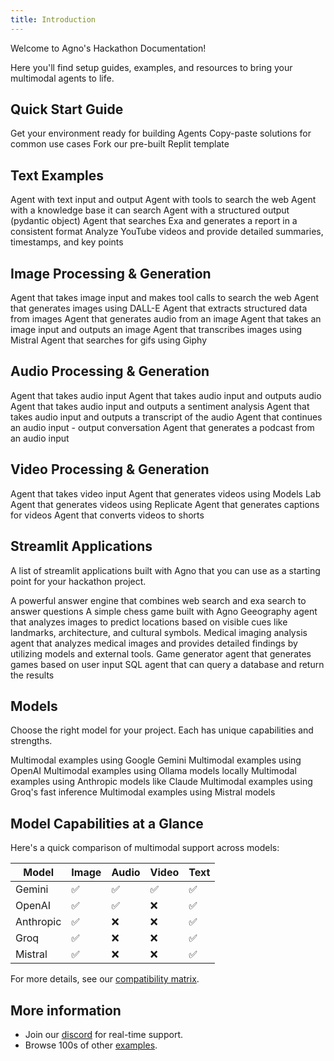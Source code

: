 ```yaml
---
title: Introduction
---
```


Welcome to Agno's Hackathon Documentation!

Here you'll find setup guides, examples, and resources to bring your multimodal agents to life.

## Quick Start Guide

<CardGroup cols={3}>
  <Card
    title="Setup"
    icon="user-astronaut"
    iconType="duotone"
    href="/hackathon/setup"
  >
    Get your environment ready for building Agents
  </Card>
  <Card
    title="Ready-to-Use Code"
    icon="comment-dots"
    iconType="duotone"
    href="https://agno.link/hack-code"
  >
    Copy-paste solutions for common use cases
  </Card>
  <Card
    title="Replit Template"
    icon="rocket-launch"
    iconType="duotone"
    href="https://agno.link/hack-replit"
  >
    Fork our pre-built Replit template
  </Card>
</CardGroup>

## Text Examples

<CardGroup cols={3}>
  <Card
    title="Simple Text Agent"
    icon="user-astronaut"
    iconType="duotone"
    href="/hackathon/examples/simple-text-agent"
  >
    Agent with text input and output
  </Card>
  <Card
    title="Agent with Tools"
    icon="wrench"
    iconType="duotone"
    href="/hackathon/examples/agent-with-tools"
  >
    Agent with tools to search the web
  </Card>
  <Card
    title="Agent with Knowledge"
    icon="book"
    iconType="duotone"
    href="/hackathon/examples/agent-with-knowledge"
  >
    Agent with a knowledge base it can search
  </Card>
  <Card
    title="Agent with Structured Outputs"
    icon="code"
    iconType="duotone"
    href="/hackathon/examples/structured-outputs"
  >
    Agent with a structured output (pydantic object)
  </Card>
  <Card
    title="Research Agent"
    icon="book"
    iconType="duotone"
    href="/hackathon/examples/research-agent"
  >
    Agent that searches Exa and generates a report in a consistent format
  </Card>
  <Card
    title="YouTube Agent"
    icon="video"
    iconType="duotone"
    href="/hackathon/examples/youtube-agent"
  >
    Analyze YouTube videos and provide detailed summaries, timestamps, and key
    points
  </Card>
</CardGroup>

## Image Processing & Generation

<CardGroup cols={3}>
  <Card
    title="Image Input + Tools"
    icon="image"
    iconType="duotone"
    href="/hackathon/examples/image-input-with-tools"
  >
    Agent that takes image input and makes tool calls to search the web
  </Card>
  <Card
    title="Generate Image"
    icon="image"
    iconType="duotone"
    href="/hackathon/examples/image-generate"
  >
    Agent that generates images using DALL-E
  </Card>
  <Card
    title="Image to Structured Output"
    icon="image"
    iconType="duotone"
    href="/hackathon/examples/image-to-structured-output"
  >
    Agent that extracts structured data from images
  </Card>
  <Card
    title="Generate Audio from Image"
    icon="image"
    iconType="duotone"
    href="/hackathon/examples/image-generate-audio"
  >
    Agent that generates audio from an image
  </Card>
  <Card
    title="Image Input + Output"
    icon="image"
    iconType="duotone"
    href="/hackathon/examples/image-input-output"
  >
    Agent that takes an image input and outputs an image
  </Card>
  <Card
    title="Image Transcription"
    icon="image"
    iconType="duotone"
    href="/hackathon/examples/image-transcribe"
  >
    Agent that transcribes images using Mistral
  </Card>
  <Card
    title="Image Search using Giphy"
    icon="image"
    iconType="duotone"
    href="/hackathon/examples/image-gif-seach"
  >
    Agent that searches for gifs using Giphy
  </Card>
</CardGroup>

## Audio Processing & Generation

<CardGroup cols={3}>
  <Card
    title="Audio Input"
    icon="music"
    iconType="duotone"
    href="/hackathon/examples/audio-input"
  >
    Agent that takes audio input
  </Card>
  <Card
    title="Audio Input + Output"
    icon="music"
    iconType="duotone"
    href="/hackathon/examples/audio-input-output"
  >
    Agent that takes audio input and outputs audio
  </Card>
  <Card
    title="Audio Sentiment"
    icon="music"
    iconType="duotone"
    href="/hackathon/examples/audio-sentiment"
  >
    Agent that takes audio input and outputs a sentiment analysis
  </Card>
  <Card
    title="Audio Transcript"
    icon="music"
    iconType="duotone"
    href="/hackathon/examples/audio-transcript"
  >
    Agent that takes audio input and outputs a transcript of the audio
  </Card>
  <Card
    title="Audio Multi Turn"
    icon="music"
    iconType="duotone"
    href="/hackathon/examples/audio-multi-turn"
  >
    Agent that continues an audio input - output conversation
  </Card>
  <Card
    title="Audio Generate Podcast"
    icon="music"
    iconType="duotone"
    href="/hackathon/examples/audio-generate-podcast"
  >
    Agent that generates a podcast from an audio input
  </Card>
</CardGroup>

## Video Processing & Generation

<CardGroup cols={3}>
  <Card
    title="Video Input"
    icon="video"
    iconType="duotone"
    href="/hackathon/examples/video-input"
  >
    Agent that takes video input
  </Card>
  <Card
    title="Video Generation with Models Lab"
    icon="video"
    iconType="duotone"
    href="/hackathon/examples/video-modelslab"
  >
    Agent that generates videos using Models Lab
  </Card>
  <Card
    title="Video Generation with Replicate"
    icon="video"
    iconType="duotone"
    href="/hackathon/examples/video-replicate"
  >
    Agent that generates videos using Replicate
  </Card>
  <Card
    title="Video Captions"
    icon="video"
    iconType="duotone"
    href="/hackathon/examples/video-captions"
  >
    Agent that generates captions for videos
  </Card>
  <Card
    title="Video to Shorts"
    icon="video"
    iconType="duotone"
    href="/hackathon/examples/video-to-shorts"
  >
    Agent that converts videos to shorts
  </Card>
</CardGroup>

## Streamlit Applications

A list of streamlit applications built with Agno that you can use as a starting point for your hackathon project.

<CardGroup cols={3}>
  <Card
    title="Answer Engine"
    icon="laptop-code"
    iconType="duotone"
    href="https://github.com/agno-agi/agno/tree/main/cookbook/examples/apps/answer_engine"
  >
    A powerful answer engine that combines web search and exa search to answer
    questions
  </Card>
  <Card
    title="Chess Game"
    icon="laptop-code"
    iconType="duotone"
    href="https://github.com/agno-agi/agno/tree/main/cookbook/examples/apps/chess_team"
  >
    A simple chess game built with Agno
  </Card>
  <Card
    title="Geobuddy"
    icon="map"
    iconType="duotone"
    href="https://github.com/agno-agi/agno/tree/main/cookbook/examples/apps/geobuddy"
  >
    Geeography agent that analyzes images to predict locations based on visible
    cues like landmarks, architecture, and cultural symbols.
  </Card>
  <Card
    title="Medical Imaging"
    icon="hospital"
    iconType="duotone"
    href="https://github.com/agno-agi/agno/tree/main/cookbook/examples/apps/medical_imaging"
  >
    Medical imaging analysis agent that analyzes medical images and provides
    detailed findings by utilizing models and external tools.
  </Card>
  <Card
    title="Game Generator"
    icon="gamepad"
    iconType="duotone"
    href="https://github.com/agno-agi/agno/tree/main/cookbook/examples/apps/game_generator"
  >
    Game generator agent that generates games based on user input
  </Card>
  <Card
    title="SQL Agent"
    icon="database"
    iconType="duotone"
    href="https://github.com/agno-agi/agno/tree/main/cookbook/examples/apps/sql_agent"
  >
    SQL agent that can query a database and return the results
  </Card>
</CardGroup>

## Models

Choose the right model for your project. Each has unique capabilities and strengths.

<CardGroup cols={3}>
  <Card
    title="Gemini"
    icon="google"
    iconType="duotone"
    href="/hackathon/models/gemini"
  >
    Multimodal examples using Google Gemini
  </Card>
  <Card
    title="OpenAI"
    icon="network-wired"
    iconType="duotone"
    href="/hackathon/models/openai"
  >
    Multimodal examples using OpenAI
  </Card>
  <Card
    title="Ollama"
    icon="laptop-code"
    iconType="duotone"
    href="/hackathon/models/ollama"
  >
    Multimodal examples using Ollama models locally
  </Card>
  <Card
    title="Anthropic"
    icon="network-wired"
    iconType="duotone"
    href="/hackathon/models/anthropic"
  >
    Multimodal examples using Anthropic models like Claude
  </Card>
  <Card
    title="Groq"
    icon="bolt"
    iconType="duotone"
    href="/hackathon/models/groq"
  >
    Multimodal examples using Groq's fast inference
  </Card>
  <Card
    title="Mistral"
    icon="wind"
    iconType="duotone"
    href="/hackathon/models/mistral"
  >
    Multimodal examples using Mistral models
  </Card>
</CardGroup>

## Model Capabilities at a Glance

Here's a quick comparison of multimodal support across models:

| Model     | Image | Audio | Video | Text |
| --------- | ----- | ----- | ----- | ---- |
| Gemini    | ✅    | ✅    | ✅    | ✅   |
| OpenAI    | ✅    | ✅    | ❌    | ✅   |
| Anthropic | ✅    | ❌    | ❌    | ✅   |
| Groq      | ✅    | ❌    | ❌    | ✅   |
| Mistral   | ✅    | ❌    | ❌    | ✅   |

For more details, see our [compatibility matrix](https://docs.agno.com/models/compatibility#multimodal-support).

## More information

- Join our [discord](https://agno.link/discord) for real-time support.
- Browse 100s of other [examples](/examples).
